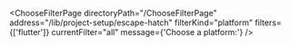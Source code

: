 

<ChooseFilterPage
  directoryPath="/ChooseFilterPage"
  address="/lib/project-setup/escape-hatch"
  filterKind="platform"
  filters={['flutter']}
  currentFilter="all"
  message={'Choose a platform:'}
/>
